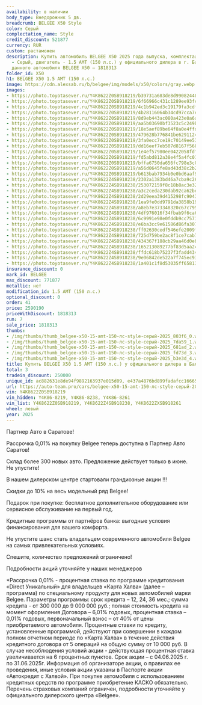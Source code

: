 ```yaml
---
availability: в наличии
body_type: Внедорожник 5 дв.
breadcrumb: BELGEE X50 Style
color: Серый
complectation_name: Style
credit_discount: 521877
currency: RUR
custom: растаможен
description: Купить автомобиль BELGEE X50 2025 года выпуска, комплектация Style, цвет
  - Серый, двигатель - 1.5 AMT (150 л.с.) у официального дилера в г. Балаково. Стоимость
  данного автомобиля BELGEE X50 – 1818313
folder_id: X50
h1: BELGEE X50 1.5 AMT (150 л.с.)
image: https://cdn.alexsab.ru/b/belgee/img/models/x50/colors/gray.webp
images:
- https://photo.toyotasever.ru/Y4K8622Z0SB918219/b39731a683de8d990824484e462803f6.jpeg
- https://photo.toyotasever.ru/Y4K8622Z0SB918219/6f66966c431c1289ee93fcc56417da59.jpeg
- https://photo.toyotasever.ru/Y4K8622Z0SB918219/4c1b942ed3c19179fa3cdf3ecb3681ad.jpeg
- https://photo.toyotasever.ru/Y4K8622Z0SB918219/4b28116064b34cd97cca7eb07c7fd73d.jpeg
- https://photo.toyotasever.ru/Y4K8622Z0SB918219/8d9eb443ac080a423e0a6a61ff9b3e3d.jpeg
- https://photo.toyotasever.ru/Y4K8622Z0SB918219/aa5b03690bf3523c5c249b9fdd99c444.jpeg
- https://photo.toyotasever.ru/Y4K8622Z0SB918219/18e5aef89be64f8a0e4ffd9a6ce70432.jpeg
- https://photo.toyotasever.ru/Y4K8622Z0SB918219/479628b776841be6291124bf2bf8f945.jpeg
- https://photo.toyotasever.ru/Y4K8622Z0SB918219/3fa0ecc7ce19c70149ee53648ad9bd7e.jpeg
- https://photo.toyotasever.ru/Y4K8622Z0SB918219/dd16eef7eb507d8167f56867108dca1a.jpeg
- https://photo.toyotasever.ru/Y4K8622Z0SB918219/1e4ef57980ee0422058fdfcae12c3882.jpeg
- https://photo.toyotasever.ru/Y4K8622Z0SB918219/fd5abd812a38e4f5a4fc01b80893210a.jpeg
- https://photo.toyotasever.ru/Y4K8622Z0SB918219/bffa6750da656fc798e3c055b8d2f77a.jpeg
- https://photo.toyotasever.ru/Y4K8622Z0SB918219/a56d0645fe8ad43d38c2b27ffc7b17e6.jpeg
- https://photo.toyotasever.ru/Y4K8622Z0SB918219/b613bab7934b0e0bd6aaf93972bba9a0.jpeg
- https://photo.toyotasever.ru/Y4K8622Z4SB918238/2302a1383bd46a7cba9c266083868906.jpeg
- https://photo.toyotasever.ru/Y4K8622Z4SB918238/253072159f8c18b8ac3e3228b4902670.jpeg
- https://photo.toyotasever.ru/Y4K8622Z4SB918238/a3c2ceda230dab92ca62be1dcdb6e402.jpeg
- https://photo.toyotasever.ru/Y4K8622Z4SB918238/2d29eea39d415298fc9043f77d861804.jpeg
- https://photo.toyotasever.ru/Y4K8622Z4SB918238/1ea9fe0dd9791da3858b19691f43ee3a.jpeg
- https://photo.toyotasever.ru/Y4K8622Z4SB918238/a8eb7e373348320c67c795a7a37fa0af.jpeg
- https://photo.toyotasever.ru/Y4K8622Z4SB918238/4df976016f34fbab9f6ca6df00a8a1a4.jpeg
- https://photo.toyotasever.ru/Y4K8622Z4SB918238/6c9991e98e0fddb9cc7571a2664649c0.jpeg
- https://photo.toyotasever.ru/Y4K8622Z4SB918238/e6ba3cc9e61586d86fa307efcf6ae211.jpeg
- https://photo.toyotasever.ru/Y4K8622Z4SB918238/ff02630cedf546efe2009ff099346b5a.jpeg
- https://photo.toyotasever.ru/Y4K8622Z4SB918238/725d759be2ac8f1ce7cab70b73f1f6aa.jpeg
- https://photo.toyotasever.ru/Y4K8622Z4SB918238/434367f188cb29aa46d0ebd95b5f3ad2.jpeg
- https://photo.toyotasever.ru/Y4K8622Z4SB918238/165213089277bf83d5aa2435c18ef37a.jpeg
- https://photo.toyotasever.ru/Y4K8622Z4SB918238/ffdc618b75237f3fadd4341a067541f2.jpeg
- https://photo.toyotasever.ru/Y4K8622Z4SB918238/9e06842de522a7f745ec93e0537f30e4.jpeg
- https://photo.toyotasever.ru/Y4K8622Z4SB918238/1a401c1f8d53035ff65813b828b69446.jpeg
insurance_discount: 0
mark_id: BELGEE
max_discount: 771877
metallic: нет
modification_id: 1.5 AMT (150 л.с.)
optional_discount: 0
order: 41
price: 2590190
priceWithDiscount: 1818313
run: 7
sale_price: 1818313
thumbs:
- /img/thumbs/thumb_belgee-x50-15-amt-150-лс-style-серый-2025_803f6_0.webp
- /img/thumbs/thumb_belgee-x50-15-amt-150-лс-style-серый-2025_7da59_1.webp
- /img/thumbs/thumb_belgee-x50-15-amt-150-лс-style-серый-2025_681ad_2.webp
- /img/thumbs/thumb_belgee-x50-15-amt-150-лс-style-серый-2025_fd73d_3.webp
- /img/thumbs/thumb_belgee-x50-15-amt-150-лс-style-серый-2025_b3e3d_4.webp
title: Купить BELGEE X50 1.5 AMT (150 л.с.) у официального дилера в Балаково
total: 3
tradein_discount: 250000
unique_id: ac882631e8de94f9892163937e015d09, e437a4876bd899fadafcc16665eb5761, eee4b517be171f5f092901219090b81b
url: https://auto-team.pro/cars/belgee-x50-15-amt-150-лс-style-серый-2025/
vin: Y4K8622Z0SB918219
vin_hidden: Y4K86-8219, Y4K86-8238, Y4K86-8261
vin_list: Y4K8622Z0SB918219, Y4K8622Z4SB918238, Y4K8622ZXSB918261
wheel: левый
year: 2025
---
```

<p>
 Партнер Авто в Саратове!
</p>
<p>
</p>
<p>
 Рассрочка 0,01% на покупку Belgee теперь доступна в Партнер Авто Саратов!
</p>
<p>
 Склад более 300 новых авто. Предложение действует только в июне. He упустите!
</p>
<p>
</p>
<p>
 В нашем дилерском центре стартовали грандиозные акции !!!
</p>
<p>
</p>
<p>
 Скидки дo 10% нa весь модельный ряд Belgee!
</p>
<p>
 Подарок при покупке: бесплатное дополнительное оборудование или сервисное обслуживание на первый год.
</p>
<p>
 Кредитные программы от партнёров банка: выгодные условия финансирования для вашего комфорта.
</p>
<p>
</p>
<p>
 Не упустите шанс стать владельцем современного автомобиля Belgee на самых привлекательных условиях.
</p>
<p>
 Спешите, количество предложений ограничено!
</p>
<p>
</p>
<p>
 Подробности акций уточняйте у наших менеджеров
</p>
<p>
</p>
<p>
 *Рассрочка 0,01% - процентная ставка по программе кредитования «Dirесt Уникальный» для владельцев «Карта Халва» (далее – программа) по специальному продукту для новых автомобилей марки Belgee. Параметры программы: срок кредита – 12, 24, 36 мес.; сумма кредита - от 300 000 до 9 000 000 руб.; полная стоимость кредита на момент оформления Договора – 6,01% годовых, процентная ставка – 0,01% годовых, первоначальный взнос – от 40% от цены приобретаемого автомобиля. Процентные ставки по кредиту, установленные программой, действуют при совершении в каждом полном отчетном периоде по «Карта Халва» в течение действия кредитного договора от 5 операций на общую сумму от 10 000 руб. В случае несоблюдения условий акции - действующая процентная ставка увеличивается на 6 процентных пунктов. Срок акции – с 04.06.2025 г. по 31.06.2025г. Информация об организаторе акции, о правилах ее проведения, иные условия акции указаны в Паспорте акции «Автокредит с Халвой». При покупке автомобиля с использованием кредитных средств по программе приобретение КАСКО обязательно. Перечень страховых компаний ограничен, подробности уточняйте у официального дилерского центра «Belgee».
</p>
